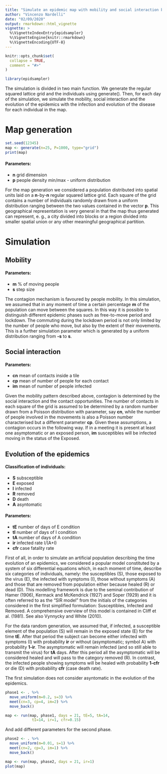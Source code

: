 ```yaml
---
title: "Simulate an epidemic map with mobility and social interaction between individuals"
author: "Vincenzo Nardelli"
date: "02/09/2020"
output: rmarkdown::html_vignette
vignette: >
  %\VignetteIndexEntry{epidsampler}
  %\VignetteEngine{knitr::rmarkdown}
  %\VignetteEncoding{UTF-8}
---
```


```r
knitr::opts_chunk$set(
  collapse = TRUE,
  comment = "#>"
)
```

```r
library(epidsampler)
```

The simulation is divided in two main function. We generate the regular squared lattice grid and the individuals using generate(). Then, for each day of the simulation, we simulate the mobility, social interaction and the evolution of the epidemics with the infection and evolution of the disease for each individual in the map.

# Map generation
```r
set.seed(12345)
map <- generate(n=25, P=1000, type="grid")
print(map)
```
#### Parameters:

- **n** grid dimension
- **p** people density min/max - uniform distribution

For the map generation we considered a population distributed into spatial units laid on a **n**-by-**n** regular squared lattice grid. Each square of the grid contains a number of individuals randomly drawn from a uniform distribution ranging between the two values contained in the vector **p**. This geographical representation is very general in that the map thus generated can represent, e. g., a city divided into blocks or a region divided into smaller spatial union or any other meaningful geographical partition.

# Simulation

## Mobility
#### Parameters:

- **m** % of moving people
- **s** step size

The contagion mechanism is favoured by people mobility. In this simulation, we assumed that in any moment of time a certain percentage **m** of the population can move between the squares. In this way it is possible to distinguish different epidemic phases such as free-to-move period and lockdown. The commuting during the lockdown period is not only limited by the number of people who move, but also by the extent of their movements. This is a further simulation parameter which is generated by a uniform distribution ranging from **-s** to **s**.


## Social interaction
#### Parameters:

- **cn** mean of contacts inside a tile
- **cp** mean of number of people for each contact
- **im** mean of number of people infected

Given the mobility pattern described above, contagion is determined by the social interaction and the contact opportunities. The number of contacts in each square of the grid is assumed to be determined by a random number drawn from a Poisson distribution with parameter, say **cn**, while the number of people involved in the movements is also a Poisson number characterised but a different parameter **cp**. Given these assumptions, a contagion occurs in the following way. If in a meeting it is present at least one asymptomatic or an exposed person, **im** susceptibles will be infected moving in the status of the Exposed.


## Evolution of the epidemics
#### Classification of individuals:

- **S** subsceptible
- **E** exposed
- **I** infected
- **R** removed
- **D** death                            
- **A** asyntomatic

#### Parameters:

- **tE** number of days of E condition
- **tI** number of days of I condition
- **tA** number of days of A condition
- **ir** infected rate I/(A+I)
- **cfr** case fatality rate


First of all, in order to simulate an artificial population describing the time evolution of an epidemics, we considered a popular model constituted by a system of six differential equations which, in each moment of time, describe six categories of individuals, namely: the susceptibles (S), those exposed to the virus (E), the infected with symptoms (I), those without symptoms (A) and those that are removed from population either because healed (R) or dead (D). This modelling framework is due to the seminal contribution of Hamer (1906), Kermack and McKendrick (1927) and Soper (1929) and it is often referred to as the “SIR model” from the initials of the categories considered in the first simplified formulation: Susceptibles, Infected and Removed. A comprehensive overview of this model is contained in Cliff et al. (1981). See also Vynnycky and White (2010). 

For the data random generation, we assumed that, if infected, a susceptible element of the population (S) will remain in the exposed state (E) for the time **tE**. After that period the subject can become either infected with symptoms (I) with probability **ir** or without (asymptomatic; symbol A) with probability **1-ir**. The asymptomatic will remain infected (and so still able to transmit the virus) for **tA** days. After this period all the asymptomatic will be considered healed and will pass to the category removed (R). In contrast, the infected people showing symptoms will be healed with probability **1-cfr** or die (D) with probability **cfr** (case death rate). 

The first simulation does not consider asyntomatic in the evolution of the epidemics. 

```r
phase1 <- . %>%
  move_uniform(m=0.2, s=3) %>%
  meet(cn=3, cp=4, im=2) %>%
  move_back()

map <- run(map, phase1, days = 21, tE=5, tA=14,
            tI=14, ir=1, cfr=0.15)

```

And add different parameters for the second phase.

```r
phase2 <- . %>%
  move_uniform(m=0.01, s=1) %>%
  meet(cn=2, cp=3, im=1) %>%
  move_back()

map <- run(map, phase2, days = 21, ir=1)
plot(map)     
```


